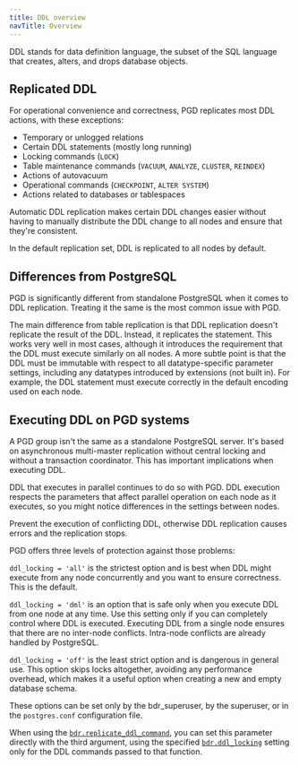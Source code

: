 ```yaml
---
title: DDL overview
navTitle: Overview
---
```


DDL stands for data definition language, the subset of the SQL
language that creates, alters, and drops database objects.

## Replicated DDL

For operational convenience and correctness, PGD replicates most DDL
actions, with these exceptions:

-   Temporary or unlogged relations
-   Certain DDL statements (mostly long running)
-   Locking commands (`LOCK`)
-   Table maintenance commands (`VACUUM`, `ANALYZE`, `CLUSTER`, `REINDEX`)
-   Actions of autovacuum
-   Operational commands (`CHECKPOINT`, `ALTER SYSTEM`)
-   Actions related to databases or tablespaces

Automatic DDL replication makes 
certain DDL changes easier without having to manually distribute
the DDL change to all nodes and ensure that they're consistent.

In the default replication set, DDL is replicated to all nodes by default.

## Differences from PostgreSQL

PGD is significantly different from standalone PostgreSQL when it
comes to DDL replication. Treating it the same is the most
common issue with PGD.

The main difference from table replication is that DDL replication doesn't
replicate the result of the DDL. Instead, it replicates the statement. This works
very well in most cases, although it introduces the requirement that the DDL
must execute similarly on all nodes. A more subtle point is that the DDL
must be immutable with respect to all datatype-specific parameter settings,
including any datatypes introduced by extensions (not built in).
For example, the DDL statement must execute correctly in the default
encoding used on each node.

## Executing DDL on PGD systems

A PGD group isn't the same as a standalone PostgreSQL server. It's
based on asynchronous multi-master replication without central
locking and without a transaction coordinator. This has important implications
when executing DDL.

DDL that executes in parallel continues to do so with PGD. DDL execution
respects the parameters that affect parallel operation on each node as it
executes, so you might notice differences in the settings between nodes.

Prevent the execution of conflicting DDL, otherwise DDL replication
causes errors and the replication stops.

PGD offers three levels of protection against those problems:

`ddl_locking = 'all'` is the strictest option and is best when DDL might execute
from any node concurrently and you want to ensure correctness. This is the default.

`ddl_locking = 'dml'` is an option that is safe only when you execute
DDL from one node at any time. Use this setting only
if you can completely control where DDL is executed. Executing DDL from a single node
ensures that there are no inter-node conflicts. Intra-node conflicts are already
handled by PostgreSQL.

`ddl_locking = 'off'` is the least strict option and is dangerous in general use.
This option skips locks altogether, avoiding any performance overhead, which makes
it a useful option when creating a new and empty database schema.

These options can be set only by the bdr_superuser, by the superuser, or in the `postgres.conf` configuration file.

When using the [`bdr.replicate_ddl_command`](/pgd/latest/reference/tables-views-functions/functions#bdrreplicate_ddl_command), you can set this
parameter directly with the third argument, using the specified
[`bdr.ddl_locking`](/pgd/latest/reference/tables-views-functions/pgd-settings#bdrddl_locking) setting only for the DDL commands passed to that
function.
